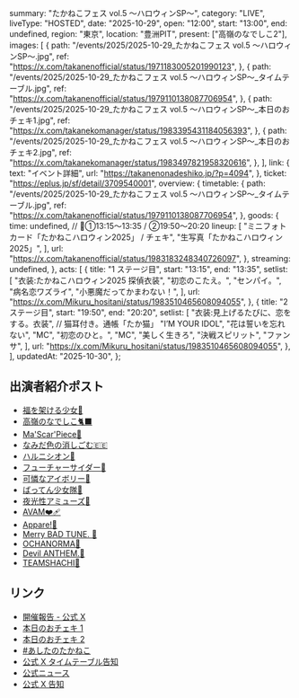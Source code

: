   summary: "たかねこフェス vol.5 〜ハロウィンSP〜",
  category: "LIVE",
  liveType: "HOSTED",
  date: "2025-10-29",
  open: "12:00",
  start: "13:00",
  end: undefined,
  region: "東京",
  location: "豊洲PIT",
  present: ["高嶺のなでしこ2"],
  images: [
    {
      path: "/events/2025/2025-10-29_たかねこフェス vol.5 〜ハロウィンSP〜.jpg",
      ref: "https://x.com/takanenofficial/status/1971183005201990123",
    },
    {
      path: "/events/2025/2025-10-29_たかねこフェス vol.5 〜ハロウィンSP〜_タイムテーブル.jpg",
      ref: "https://x.com/takanenofficial/status/1979110138087706954",
    },
    {
      path: "/events/2025/2025-10-29_たかねこフェス vol.5 〜ハロウィンSP〜_本日のおチェキ1.jpg",
      ref: "https://x.com/takanekomanager/status/1983395431184056393",
    },
    {
      path: "/events/2025/2025-10-29_たかねこフェス vol.5 〜ハロウィンSP〜_本日のおチェキ2.jpg",
      ref: "https://x.com/takanekomanager/status/1983497821958320616",
    },
  ],
  link: {
    text: "イベント詳細",
    url: "https://takanenonadeshiko.jp/?p=4094",
  },
  ticket: "https://eplus.jp/sf/detail/3709540001",
  overview: {
    timetable: {
      path: "/events/2025/2025-10-29_たかねこフェス vol.5 〜ハロウィンSP〜_タイムテーブル.jpg",
      ref: "https://x.com/takanenofficial/status/1979110138087706954",
    },
    goods: {
      time: undefined, // 🎤①13:15〜13:35 / ②19:50〜20:20
      lineup: [
        "ミニフォトカード「たかねこハロウィン2025」 / チェキ",
        "生写真「たかねこハロウィン2025」",
      ],
      url: "https://x.com/takanenofficial/status/1983183248340726097",
    },
    streaming: undefined,
  },
  acts: [
    {
      title: "1 ステージ目",
      start: "13:15",
      end: "13:35",
      setlist: [
        "衣装:たかねこハロウィン2025 探偵衣装",
        "初恋のこたえ。",
        "センパイ。",
        "病名恋ワズライ",
        "小悪魔だってかまわない！",
      ],
      url: "https://x.com/Mikuru_hositani/status/1983510465608094055",
    },
    {
      title: "2 ステージ目",
      start: "19:50",
      end: "20:20",
      setlist: [
        "衣装:見上げるたびに、恋をする。衣装", // 猫耳付き。通帳「たか猫」
        "I’M YOUR IDOL",
        "花は誓いを忘れない",
        "MC",
        "初恋のひと。",
        "MC",
        "美しく生きろ",
        "決戦スピリット",
        "ファンサ",
      ],
      url: "https://x.com/Mikuru_hositani/status/1983510465608094055",
    },
  ],
  updatedAt: "2025-10-30",
};

## 出演者紹介ポスト

- [福を架ける少女🌈](https://x.com/takanenofficial/status/1983388322153320584)
- [高嶺のなでしこ🐈‍⬛](https://x.com/takanenofficial/status/1983395074869203056)
- [Ma'Scar'Piece🏴](https://x.com/takanenofficial/status/1983406379432825185)
- [なみだ色の消しごむ🇪🇪](https://x.com/takanenofficial/status/1983408433303826798)
- [ハルニシオン🌼](https://x.com/takanenofficial/status/1983410971344519564)
- [フューチャーサイダー🫧](https://x.com/takanenofficial/status/1983418521167302673)
- [可憐なアイボリー🐘](https://x.com/takanenofficial/status/1983426272576582088)
- [ばってん少女隊👻](https://x.com/takanenofficial/status/1983432362487660792)
- [夜光性アミューズ🌙](https://x.com/takanenofficial/status/1983439912130220517)
- [AVAM❤️‍🩹](https://x.com/takanenofficial/status/1983467547484995788)
- [Appare!🪭](https://x.com/takanenofficial/status/1983467496008290401)
- [Merry BAD TUNE. 🦄](https://x.com/takanenofficial/status/1983467451972268438)
- [OCHANORMA🍵](https://x.com/takanenofficial/status/1983472627663450603)
- [Devil ANTHEM.👿](https://x.com/takanenofficial/status/1983497139612266733)
- [TEAMSHACHI🏯](https://x.com/takanenofficial/status/1983497308164538673)

## リンク

- [開催報告 - 公式 X](https://x.com/takanenofficial/status/1983515606432583922)
- [本日のおチェキ 1](https://x.com/takanekomanager/status/1983395431184056393)
- [本日のおチェキ 2](https://x.com/takanekomanager/status/1983497821958320616)
- [#あしたのたかねこ](https://x.com/takanenofficial/status/1983183248340726097)
- [公式 X タイムテーブル告知](https://x.com/takanenofficial/status/1979110138087706954)
- [公式ニュース](https://takanenonadeshiko.jp/?p=4094)
- [公式 X 告知](https://x.com/takanenofficial/status/1971183005201990123)

